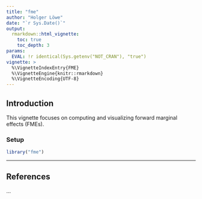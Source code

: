 ```yaml
---
title: "fme"
author: "Holger Löwe"
date: "`r Sys.Date()`"
output: 
  rmarkdown::html_vignette:
    toc: true
    toc_depth: 3
params:
  EVAL: !r identical(Sys.getenv("NOT_CRAN"), "true")
vignette: >
  %\VignetteIndexEntry{FME}
  %\VignetteEngine{knitr::rmarkdown}
  %\VignetteEncoding{UTF-8}
---
```


## Introduction

This vignette focuses on computing and visualizing forward marginal effects (FMEs).

### Setup



```r
library("fme")   
```

------

## References

...
